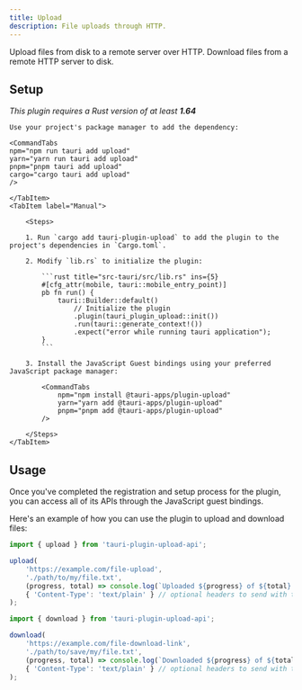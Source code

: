 ```yaml
---
title: Upload
description: File uploads through HTTP.
---
```



<PluginLinks plugin="upload" />

Upload files from disk to a remote server over HTTP. Download files from a remote HTTP server to disk.

## Setup

_This plugin requires a Rust version of at least **1.64**_

<Tabs>
	<TabItem label="Automatic">

    Use your project's package manager to add the dependency:

    <CommandTabs
    npm="npm run tauri add upload"
    yarn="yarn run tauri add upload"
    pnpm="pnpm tauri add upload"
    cargo="cargo tauri add upload"
    />

    </TabItem>
    <TabItem label="Manual">

    	<Steps>

    	1. Run `cargo add tauri-plugin-upload` to add the plugin to the project's dependencies in `Cargo.toml`.

    	2. Modify `lib.rs` to initialize the plugin:

    		```rust title="src-tauri/src/lib.rs" ins={5}
    		#[cfg_attr(mobile, tauri::mobile_entry_point)]
    		pb fn run() {
    			tauri::Builder::default()
    				// Initialize the plugin
    				.plugin(tauri_plugin_upload::init())
        			.run(tauri::generate_context!())
        			.expect("error while running tauri application");
    		}
    		```

    	3. Install the JavaScript Guest bindings using your preferred JavaScript package manager:

    		<CommandTabs
    			npm="npm install @tauri-apps/plugin-upload"
    			yarn="yarn add @tauri-apps/plugin-upload"
    			pnpm="pnpm add @tauri-apps/plugin-upload"
    		/>

    	</Steps>
    </TabItem>

</Tabs>

## Usage

Once you've completed the registration and setup process for the plugin, you can access all of its APIs through the JavaScript guest bindings.

Here's an example of how you can use the plugin to upload and download files:

```js
import { upload } from 'tauri-plugin-upload-api';

upload(
	'https://example.com/file-upload',
	'./path/to/my/file.txt',
	(progress, total) => console.log(`Uploaded ${progress} of ${total} bytes`), // a callback that will be called with the upload progress
	{ 'Content-Type': 'text/plain' } // optional headers to send with the request
);
```

```js
import { download } from 'tauri-plugin-upload-api';

download(
	'https://example.com/file-download-link',
	'./path/to/save/my/file.txt',
	(progress, total) => console.log(`Downloaded ${progress} of ${total} bytes`), // a callback that will be called with the download progress
	{ 'Content-Type': 'text/plain' } // optional headers to send with the request
);
```
